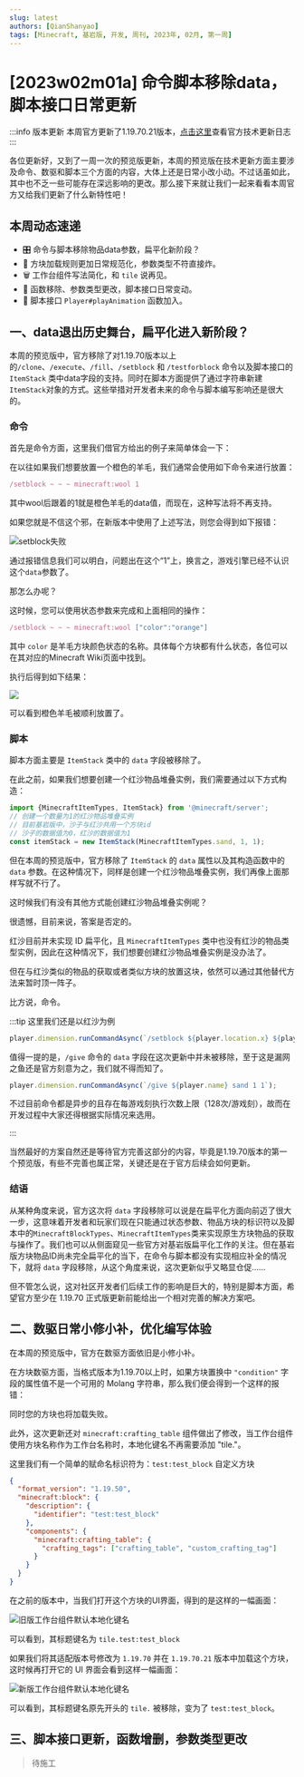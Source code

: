 ```yaml
---
slug: latest
authors: [QianShanyao]
tags: [Minecraft, 基岩版, 开发, 周刊, 2023年, 02月, 第一周]
---
```


# [2023w02m01a] 命令脚本移除data，脚本接口日常更新

:::info 版本更新
本周官方更新了1.19.70.21版本，[点击这里](/docs/official_changelog/preview/1.19.70.21)查看官方技术更新日志
:::

各位更新好，又到了一周一次的预览版更新，本周的预览版在技术更新方面主要涉及命令、数驱和脚本三个方面的内容，大体上还是日常小改小动。不过话虽如此，其中也不乏一些可能存在深远影响的更改。那么接下来就让我们一起来看看本周官方又给我们更新了什么新特性吧！

## 本周动态速递

- 🎛️ 命令与脚本移除物品data参数，扁平化新阶段？
- 📜 方块加载规则更加日常规范化，参数类型不符直接炸。
- 🗑️ 工作台组件写法简化，和 `tile` 说再见。
- 🔌 函数移除、参数类型更改，脚本接口日常变动。
- 🦦 脚本接口 `Player#playAnimation` 函数加入。

## 一、data退出历史舞台，扁平化进入新阶段？

本周的预览版中，官方移除了对1.19.70版本以上的`/clone`、`/execute`、`/fill`、`/setblock` 和 `/testforblock` 命令以及脚本接口的 `ItemStack` 类中data字段的支持。同时在脚本方面提供了通过字符串新建`ItemStack`对象的方式。这些举措对开发者未来的命令与脚本编写影响还是很大的。

### 命令

首先是命令方面，这里我们借官方给出的例子来简单体会一下：

在以往如果我们想要放置一个橙色的羊毛，我们通常会使用如下命令来进行放置：

````typescript
/setblock ~ ~ ~ minecraft:wool 1
````

其中wool后跟着的1就是橙色羊毛的data值，而现在，这种写法将不再支持。

如果您就是不信这个邪，在新版本中使用了上述写法，则您会得到如下报错：

![setblock失败](./img/23w02m01a/setblock_failed_in_preview.png)

通过报错信息我们可以明白，问题出在这个“1”上，换言之，游戏引擎已经不认识这个`data`参数了。

那怎么办呢？

这时候，您可以使用状态参数来完成和上面相同的操作：

 ````typescript
 /setblock ~ ~ ~ minecraft:wool ["color":"orange"]
 ````

其中 `color` 是羊毛方块颜色状态的名称。具体每个方块都有什么状态，各位可以在其对应的Minecraft Wiki页面中找到。

执行后得到如下结果：

![](./img/23w02m01a/setblock_succeed.png)

可以看到橙色羊毛被顺利放置了。

### 脚本

脚本方面主要是 `ItemStack` 类中的 `data` 字段被移除了。

在此之前，如果我们想要创建一个红沙物品堆叠实例，我们需要通过以下方式构造：

```typescript
import {MinecraftItemTypes, ItemStack} from '@minecraft/server';
// 创建一个数量为1的红沙物品堆叠实例
// 目前基岩版中，沙子与红沙共用一个方块id
// 沙子的数据值为0，红沙的数据值为1
const itemStack = new ItemStack(MinecraftItemTypes.sand, 1, 1);
```

但在本周的预览版中，官方移除了 `ItemStack` 的 `data` 属性以及其构造函数中的 `data` 参数。在这种情况下，同样是创建一个红沙物品堆叠实例，我们再像上面那样写就不行了。

这时候我们有没有其他方式能创建红沙物品堆叠实例呢？

很遗憾，目前来说，答案是否定的。

红沙目前并未实现 ID 扁平化，且 `MinecraftItemTypes` 类中也没有红沙的物品类型实例，因此在这种情况下，我们想要创建红沙物品堆叠实例是没办法了。

但在与红沙类似的物品的获取或者类似方块的放置这块，依然可以通过其他替代方法来暂时顶一阵子。

比方说，命令。

:::tip 这里我们还是以红沙为例
```typescript title=物品获取
player.dimension.runCommandAsync(`/setblock ${player.location.x} ${player.location.y} ${player.location.z} minecraft:sand ["sand_type" : "red"]`);
```

值得一提的是，`/give` 命令的 `data` 字段在这次更新中并未被移除，至于这是漏网之鱼还是官方刻意为之，我们就不得而知了。

```typescript title=方块放置
player.dimension.runCommandAsync(`/give ${player.name} sand 1 1`);
```
不过目前命令都是异步的且存在每游戏刻执行次数上限（128次/游戏刻），故而在开发过程中大家还得根据实际情况来选用。

:::


当然最好的方案自然还是等待官方完善这部分的内容，毕竟是1.19.70版本的第一个预览版，有些不完善也属正常，关键还是在于官方后续会如何更新。

### 结语

从某种角度来说，官方这次将 `data` 字段移除可以说是在扁平化方面向前迈了很大一步，这意味着开发者和玩家们现在只能通过状态参数、物品方块的标识符以及脚本中的`MinecraftBlockTypes`、`MinecraftItemTypes`类来实现原生方块物品的获取与操作了。我们也可以从侧面窥见一些官方对基岩版扁平化工作的关注。但在基岩版方块物品ID尚未完全扁平化的当下，在命令与脚本都没有实现相应补全的情况下，就将 `data` 字段移除，从这个角度来说，这次更新似乎又略显仓促......

但不管怎么说，这对社区开发者们后续工作的影响是巨大的，特别是脚本方面，希望官方至少在 1.19.70 正式版更新前能给出一个相对完善的解决方案吧。

## 二、数驱日常小修小补，优化编写体验

在本周的预览版中，官方在数驱方面依旧是小修小补。

在方块数驱方面，当格式版本为1.19.70以上时，如果方块置换中 `"condition"` 字段的属性值不是一个可用的 Molang 字符串，那么我们便会得到一个这样的报错：



同时您的方块也将加载失败。

此外，这次更新还对 `minecraft:crafting_table` 组件做出了修改，当工作台组件使用方块名称作为工作台名称时，本地化键名不再需要添加 "tile."。

这里我们有一个简单的赋命名标识符为：`test:test_block` 自定义方块

```json
{
  "format_version": "1.19.50",
  "minecraft:block": {
    "description": {
      "identifier": "test:test_block"
    },
    "components": {
      "minecraft:crafting_table": {
        "crafting_tags": ["crafting_table", "custom_crafting_tag"]
      }
    }
  }
}
```

在之前的版本中，当我们打开这个方块的UI界面，得到的是这样的一幅画面：

![旧版工作台组件默认本地化键名](./img/23w02m01a/crafting_table_old.png)

可以看到，其标题键名为 `tile.test:test_block`

如果我们将其适配版本号修改为 `1.19.70` 并在 `1.19.70.21` 版本中加载这个方块，这时候再打开它的 UI 界面会看到这样一幅画面：

![新版工作台组件默认本地化键名](./img/23w02m01a/crafting_table_new.png)

可以看到，其标题键名原先开头的 `tile.` 被移除，变为了 `test:test_block`。

## 三、脚本接口更新，函数增删，参数类型更改

> 待施工
